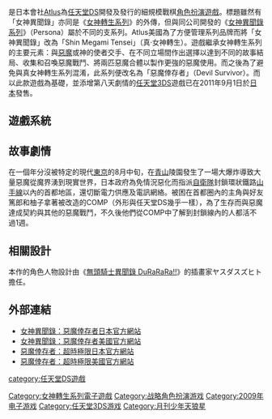 {{NoteTA
| G1 = Games
}}
{{Infobox VG
| title= 女神異聞錄 惡魔倖存者
| image=女神異聞錄 Devil Survivor.jpg
| japanese= 女神異聞録デビルサバイバー
| english= Shin Megami Tensei: Devil Survivor
| genre=[[策略角色扮演遊戲|策略角色扮演]]
| platforms= [[任天堂DS|任天堂DS]]、[[任天堂3DS|任天堂3DS]]
| modes = [[單人電子游戏|單人]]
| developer= [[Atlus|Atlus]]
| publisher= Atlus
| released= '''任天堂DS'''{{Vgr|JP|2009年1月15日|NA|2009年6月23日}}'''任天堂3DS'''{{Vgr|NA|2011年8月23日|JP|2011年9月1日|EU|2013年3月29日}}
}}

{{vgname|女神異聞錄 惡魔倖存者|ja=女神異聞録デビルサバイバー|en=Shin Megami Tensei: Devil Survivor|diff=yes}}是日本會社[[Atlus|Atlus]]為[[任天堂DS|任天堂DS]]開發及發行的細規模戰棋[[電子角色扮演遊戲|角色扮演遊戲]]。標題雖然有「女神異聞錄」亦同是《[[女神轉生系列|女神轉生系列]]》的外傳，但與同公司開發的《[[女神異聞錄系列|女神異聞錄系列]]》（Persona）屬於不同的支系列。Atlus美國為了方便管理系列品牌而將「女神異聞錄」改為「Shin Megami Tensei」（真·女神轉生）。遊戲繼承女神轉生系列的主要元素：與[[惡魔|惡魔]]或神的使者交手、在不同立場間作出選擇以達到不同的故事結局、收集和召喚惡魔戰鬥、將兩匹惡魔合體以製作更強的惡魔使用。而之後為了避免與真女神轉生系列混淆，此系列便改名為「惡魔倖存者」（Devil Survivor）。而以此款遊戲為基礎，並添增第八天劇情的[[任天堂3DS|任天堂3DS]]遊戲{{vgname-nl|惡魔倖存者 超時極限|ja=デビルサバイバー オーバークロック|en=Devil Survivor: Overclock}}已在2011年9月1日於[[日本|日本]]發售。

== 遊戲系統 ==

== 故事劇情 ==

在一個年分沒被特定的現代[[東京|東京]]的8月中旬，在[[青山_(東京)|青山]]陵園發生了一場大爆炸導致大量惡魔從魔界湧到現實世界，日本政府為免情況惡化而指派[[自衛隊|自衛隊]]封鎖環狀鐵路[[山手線|山手線]]以內的首都地區，還切斷電力供應及電訊網絡。被困在首都圈內的主角與好友篤郎和柚子拿著被改造的COMP（外形與任天堂DS幾乎一樣），為了生存而與惡魔達成契約與其他的惡魔戰鬥，不久後他們從COMP中了解到封鎖線內的人都活不過1週。

== 相關設計 ==

本作的角色人物設計由《[[無頭騎士異聞錄_DuRaRaRa!!|無頭騎士異聞錄 DuRaRaRa!!]]》的插畫家ヤスダスズヒト擔任。

== 外部連結 ==

* [http://ds.atlusnet.jp/index.html 女神異聞錄：惡魔倖存者日本官方網站]{{Wayback|url=http://ds.atlusnet.jp/index.html |date=20090220174733 }}{{ja}}
* [https://web.archive.org/web/20090806012519/http://www.atlus.com/devilsurvivor/ 女神異聞錄：惡魔倖存者美國官方網站]{{en}}
* [http://dsoc.atlusnet.jp/ 惡魔倖存者：超時極限日本官方網站]{{Wayback|url=http://dsoc.atlusnet.jp/ |date=20130525054233 }}{{ja}}
* [https://web.archive.org/web/20120925185958/http://www.atlus.com/devilsurvivor3ds/ 惡魔倖存者：超時極限美國官方網站] {{en}}

{{女神轉生系列}}

{{DEFAULTSORT:Megami Bunroku Devil Survivor}}
[[Category:女神轉生系列電子遊戲|Category:女神轉生系列電子遊戲]]
[[category:任天堂DS遊戲|category:任天堂DS遊戲]]
[[Category:战略角色扮演游戏|Category:战略角色扮演游戏]]
[[Category:2009年电子游戏|Category:2009年电子游戏]]
[[Category:任天堂3DS游戏|Category:任天堂3DS游戏]]
[[Category:月刊少年天狼星|Category:月刊少年天狼星]]